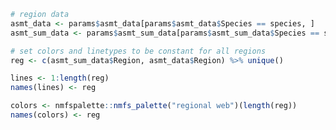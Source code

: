 ```r
# region data
asmt_data <- params$asmt_data[params$asmt_data$Species == species, ]
asmt_sum_data <- params$asmt_sum_data[params$asmt_sum_data$Species == species, ]

# set colors and linetypes to be constant for all regions
reg <- c(asmt_sum_data$Region, asmt_data$Region) %>% unique()

lines <- 1:length(reg)
names(lines) <- reg

colors <- nmfspalette::nmfs_palette("regional web")(length(reg))
names(colors) <- reg
```
